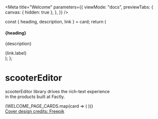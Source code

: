 

<Meta
  title="Welcome"
  parameters={{
    viewMode: "docs",
    previewTabs: {
      canvas: { hidden: true },
    },
  }}
/>

  const { heading, description, link } = card;
  return (
    <div className="sbdocs-featured__item">
      <a href={link.url} className="sbdocs-featured__item-abs-link"></a>
      <h4>{heading}</h4>
      <p>{description}</p>
      <span className="sbdocs-featured__item-link">{link.label}</span>
    </div>
  );
};

<style>
{`
  .sbdocs .sbdocs-hero-banner{
    display:flex;
    align-items:center;
    justify-content:space-between;
    gap: 20px;
    margin-bottom: 50px;
  }

  .sbdocs .sbdocs-hero-banner__title{
    display:flex;
    flex-wrap: wrap;
    align-items:baseline;
    line-height:1.1;
  }

  .sbdocs .sbdocs-hero-banner__title strong {
    font-size: 140%;
    font-weight: bold;
    user-select:none;
    color:#0048fd;
    margin-right:10px;
  }

  @media (min-width: 640px){
    .sbdocs .sbdocs-hero-banner__title strong{
      font-size: 200%;
    }
  }

  @media (max-width: 539px){
    .sbdocs-hero-banner__desc br{
      display:none;
    }
  }

  .sbdocs-featured{
    display:flex;
    flex-wrap: wrap;
    gap: 20px;
  }

  .sbdocs-featured__item{
    width: 100%;
    border-radius: 12px;
    padding: 30px;
    background:rgb(248, 248, 248);
    display:flex;
    flex-direction:column;
    position: relative;
    user-select:none;
    transition:all 0.3s;
  }

  .sbdocs-hero-banner__img-wrapper{
    display:none;
  }

  @media (min-width: 640px){
    .sbdocs-featured__item{
      width: calc(33.33% - 20px);
      min-width: 210px;
    }
    .sbdocs-hero-banner__img-wrapper{
      display: inline-block;
    }
  }

  .sbdocs-featured__item:hover{
    transform:scale(1.05);
  }

  .sbdocs-featured__item-abs-link{
    position:absolute;
    left:0;
    top:0;
    width:100%;
    height:100%;
    z-index:1;
  }

  .sbdocs-featured__item h4{
    font-size: 22px !important;
    position: relative;
  }

  .sbdocs-featured__item-link{
    margin-top:auto;
    display: inline-flex;
    color:#0048fd;
  }

  .sbdocs-cover-design-credit-block{
    display: none;
  }

  @media (min-width: 640px){
    .sbdocs-cover-design-credit-block{
      text-align: right;
      display:block;
      width:100%;
      padding-right:20px;
      padding-top:40px;
    }
  }

  .sbdocs-cover-design-credit-link{
    font-size: 11px !important;
    display: inline-block;
    opacity:0.5;
  }`}
</style>

<div className="sbdocs-hero-banner">
  <div>
    <h1 className="sbdocs-hero-banner__title">
      <strong>scooterEditor</strong>
    </h1>
    <p className="sbdocs-hero-banner__desc">
      scooterEditor library drives the rich-text experience <br /> in  the
       products built at Factly.
    </p>
  </div>
</div>
<div className="sbdocs-featured">
  {WELCOME_PAGE_CARDS.map(card => (
    <Card card={card} />
  ))}
</div>

<div className="sbdocs-cover-design-credit-block">
  <a
    href="https://www.freepik.com/vectors/work-with-us"
    className="sbdocs-cover-design-credit-link"
    target="_blank"
  >
    Cover design credits: Freepik
  </a>
</div>
